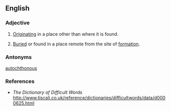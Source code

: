 ==English==

===Adjective===
{{en-adj|-}}
# [[Originating]] in a place other than where it is found.
# {{geology}} [[buried|Buried]] or found in a place remote from the site of [[formation]].

===Antonyms===
[[autochthonous]]

===References===         
* ''The Dictionary of Difficult Words'' [[http://www.tiscali.co.uk/reference/dictionaries/difficultwords/data/d0000625.html]]